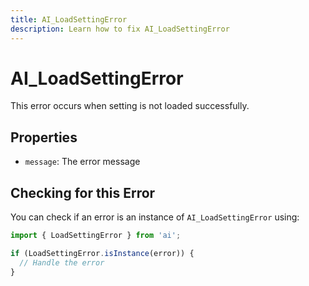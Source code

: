 ```yaml
---
title: AI_LoadSettingError
description: Learn how to fix AI_LoadSettingError
---
```


# AI_LoadSettingError

This error occurs when setting is not loaded successfully.

## Properties

- `message`: The error message

## Checking for this Error

You can check if an error is an instance of `AI_LoadSettingError` using:

```typescript
import { LoadSettingError } from 'ai';

if (LoadSettingError.isInstance(error)) {
  // Handle the error
}
```
